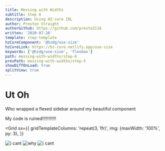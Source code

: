 ```yaml
---
title: Messing with Widths
subtitle: Step 6
description: Using HZ-core IRL
author: Preston Straight
authorGithub: https://github.com/presto2116
written: '2020-07-26'
template: step-template
hzCoreComponent: '@hzdg/use-size'
hzCoreLink: https://hz-core.netlify.app/use-size
keywords: ['@hzdg/use-size', 'flexbox']
path: messing-with-widths/step-6
prevPath: messing-with-widths/step-5
showDiffOnLoad: true
splitView: true
---
```



<RenderCode Code={MwWStep6Code} />

# Ut Oh

Who wrapped a flexed sidebar around my beautiful component

My code is ruined!!!!!!!!!!!

<Grid
  sx={{
    gridTemplateColumns: 'repeat(3, 1fr)',
    img: {maxWidth: '100%', py: 3},
  }}
>
  <img
    src="https://media.giphy.com/media/LKTTAzGboJGzC/source.gif"
    alt="i cant"
  />
  <img
    src="https://media.giphy.com/media/gd09Y2Ptu7gsiPVUrv/giphy.gif"
    alt="why"
  />
  <img
    src="https://media.giphy.com/media/9Dk3weuP9d8VzBKs3I/giphy.gif"
    alt="i cant"
  />
</Grid>
